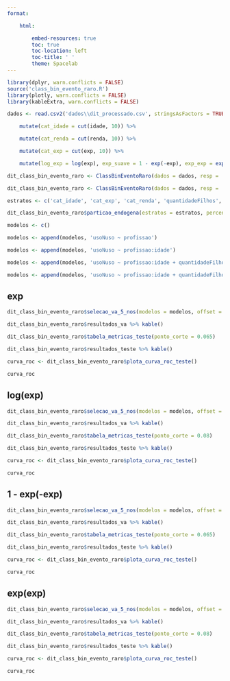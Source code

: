 ```yaml
---
format:

    html:

        embed-resources: true
        toc: true
        toc-location: left
        toc-title: ' '
        theme: Spacelab
---
```


```r

library(dplyr, warn.conflicts = FALSE)
source('class_bin_evento_raro.R')
library(plotly, warn.conflicts = FALSE)
library(kableExtra, warn.conflicts = FALSE)

```

```r

dados <- read.csv2('dados\\dit_processado.csv', stringsAsFactors = TRUE) %>%

    mutate(cat_idade = cut(idade, 10)) %>%

    mutate(cat_renda = cut(renda, 10)) %>%

    mutate(cat_exp = cut(exp, 10)) %>%

    mutate(log_exp = log(exp), exp_suave = 1 - exp(-exp), exp_exp = exp(exp))

```

```r

dit_class_bin_evento_raro <- ClassBinEventoRaro(dados = dados, resp = 'usoNuso')

```

```r

dit_class_bin_evento_raro <- ClassBinEventoRaro(dados = dados, resp = 'usoNuso')

estratos <- c('cat_idade', 'cat_exp', 'cat_renda', 'quantidadeFilhos', 'profissao')

dit_class_bin_evento_raro$particao_endogena(estratos = estratos, percent_casos = 0.8)

```

```r

modelos <- c()

modelos <- append(modelos, 'usoNuso ~ profissao')

modelos <- append(modelos, 'usoNuso ~ profissao:idade')

modelos <- append(modelos, 'usoNuso ~ profissao:idade + quantidadeFilhos')

modelos <- append(modelos, 'usoNuso ~ profissao:idade + quantidadeFilhos + estadoCivil')


```

::: {.panel-tabset}

## exp

```r

dit_class_bin_evento_raro$selecao_va_5_nos(modelos = modelos, offset = 'exp')

dit_class_bin_evento_raro$resultados_va %>% kable()

```

```r

dit_class_bin_evento_raro$tabela_metricas_teste(ponto_corte = 0.065) 

dit_class_bin_evento_raro$resultados_teste %>% kable()

```

```r

curva_roc <- dit_class_bin_evento_raro$plota_curva_roc_teste()

curva_roc

```

## log(exp)

```r

dit_class_bin_evento_raro$selecao_va_5_nos(modelos = modelos, offset = 'log_exp')

dit_class_bin_evento_raro$resultados_va %>% kable()

```

```r

dit_class_bin_evento_raro$tabela_metricas_teste(ponto_corte = 0.08) 

dit_class_bin_evento_raro$resultados_teste %>% kable()

```

```r

curva_roc <- dit_class_bin_evento_raro$plota_curva_roc_teste()

curva_roc

```

## 1 - exp(-exp)

```r

dit_class_bin_evento_raro$selecao_va_5_nos(modelos = modelos, offset = 'exp_suave')

dit_class_bin_evento_raro$resultados_va %>% kable()

```

```r

dit_class_bin_evento_raro$tabela_metricas_teste(ponto_corte = 0.065) 

dit_class_bin_evento_raro$resultados_teste %>% kable()

```

```r

curva_roc <- dit_class_bin_evento_raro$plota_curva_roc_teste()

curva_roc

```

## exp(exp)

```r

dit_class_bin_evento_raro$selecao_va_5_nos(modelos = modelos, offset = 'exp_exp')

dit_class_bin_evento_raro$resultados_va %>% kable()

```

```r

dit_class_bin_evento_raro$tabela_metricas_teste(ponto_corte = 0.08) 

dit_class_bin_evento_raro$resultados_teste %>% kable()

```

```r

curva_roc <- dit_class_bin_evento_raro$plota_curva_roc_teste()

curva_roc

```

:::